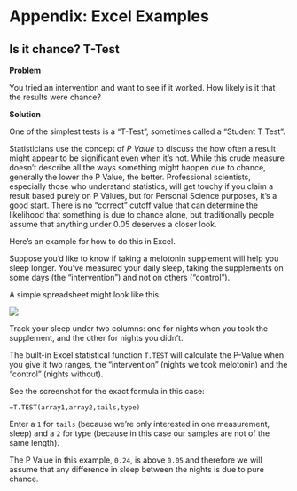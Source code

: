 # Appendix: Excel Examples 

## Is it chance? T-Test {#sec-excel-ttest}

**Problem**

You tried an intervention and want to see if it worked. How likely is it that the results were chance?

**Solution**

One of the simplest tests is a "T-Test", sometimes called a "Student T Test".

Statisticians use the concept of *P Value* to discuss the how often a result might appear to be significant even when it's not. While this crude measure doesn't describe all the ways something might happen due to chance, generally the lower the P Value, the better. Professional scientists, especially those who understand statistics, will get touchy if you claim a result based purely on P Values, but for Personal Science purposes, it's a good start. There is no "correct" cutoff value that can determine the likelihood that something is due to chance alone, but traditionally people assume that anything under 0.05 deserves a closer look.

Here's an example for how to do this in Excel.

Suppose you'd like to know if taking a melotonin supplement will help you sleep longer. You've measured your daily sleep, taking the supplements on some days (the "intervention") and not on others ("control").

A simple spreadsheet might look like this:

![](assets/image-20200828173214548.png)

Track your sleep under two columns: one for nights when you took the supplement, and the other for nights you didn't.

The built-in Excel statistical function `T.TEST` will calculate the P-Value when you give it two ranges, the "intervention" (nights we took melotonin) and the "control" (nights without).

See the screenshot for the exact formula in this case:

`=T.TEST(array1,array2,tails,type)`

Enter a `1` for `tails` (because we're only interested in one measurement, sleep) and a `2` for type (because in this case our samples are not of the same length).

The P Value in this example, `0.24`, is above `0.05` and therefore we will assume that any difference in sleep between the nights is due to pure chance.
